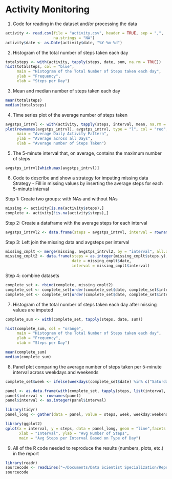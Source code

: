 Activity Monitoring
===================

1. Code for reading in the dataset and/or processing the data

```r
activity <- read.csv(file = "activity.csv", header = TRUE, sep = ",",
                     na.strings = "NA")
activity$date <- as.Date(activity$date, "%Y-%m-%d")
```

2. Histogram of the total number of steps taken each day
```r
totalsteps <- with(activity, tapply(steps, date, sum, na.rm = TRUE))
hist(totalsteps, col = "blue",
     main = "Histogram of the Total Number of Steps taken each day",
     ylab = "Frequency",
     xlab = "Steps per Day")
```

3. Mean and median number of steps taken each day
```r
mean(totalsteps)
median(totalsteps)
```

4. Time series plot of the average number of steps taken
```r
avgstps_intrvl <- with(activity, tapply(steps, interval, mean, na.rm = TRUE))
plot(rownames(avgstps_intrvl), avgstps_intrvl, type = "l", col = "red",
     main = "Average Daily Activity Pattern",
     ylab = "Average across all Days",
     xlab = "Average number of Steps Taken")
```

5. The 5-minute interval that, on average, contains the maximum number of steps
```r
avgstps_intrvl[which.max(avgstps_intrvl)]
```

6. Code to describe and show a strategy for imputing missing data
   Strategy - Fill in missing values by inserting the average steps for each 
   5-minute interval

Step 1: Create two groups: with NAs and without NAs
```r
missing <- activity[is.na(activity$steps),]
complete <- activity[!is.na(activity$steps),]
```

Step 2: Create a dataframe with the average steps for each interval
```r
avgstps_intrvl2 <- data.frame(steps = avgstps_intrvl, interval = rownames(avgstps_intrvl))
```

Step 3: Left join the missing data and avgsteps per interval
```r
missing_cmplt <- merge(missing, avgstps_intrvl2, by = "interval", all.x = TRUE)
missing_cmplt2 <- data.frame(steps = as.integer(missing_cmplt$steps.y), 
                             date = missing_cmplt$date, 
                             interval = missing_cmplt$interval)
```

Step 4: combine datasets
```r
complete_set <- rbind(complete, missing_cmplt2)
complete_set <- complete_set[order(complete_set$date, complete_set$interval),]
complete_set <- complete_set[order(complete_set$date, complete_set$interval),]
```

7. Histogram of the total number of steps taken each day after missing values are imputed
```r
complete_sum <- with(complete_set, tapply(steps, date, sum))

hist(complete_sum, col = "orange",
     main = "Histogram of the Total Number of Steps taken each day",
     ylab = "Frequency",
     xlab = "Steps per Day")

mean(complete_sum)
median(complete_sum)
```

8. Panel plot comparing the average number of steps taken per 5-minute interval across weekdays and weekends
```r
complete_set$week <- ifelse(weekdays(complete_set$date) %in% c("Saturday","Sunday"), "weekend", "weekday")

panel <- as.data.frame(with(complete_set, tapply(steps, list(interval, week), mean)))
panel$interval <- rownames(panel)
panel$interval <- as.integer(panel$interval)

library(tidyr)
panel_long <- gather(data = panel, value = steps, week, weekday:weekend, factor_key = TRUE)

library(ggplot2)
qplot(x = interval, y = steps, data = panel_long, geom = "line",facets = week ~.,
      xlab = "Interval", ylab = "Avg Number of Steps",
      main = "Avg Steps per Interval Based on Type of Day")
```
9. All of the R code needed to reproduce the results (numbers, plots, etc.) in the report
```r
library(readr)
sourcecode <- readLines("~/Documents/Data Scientist Specialization/Reproducible Research/Week 2/Course Project 1/activity.R")
sourcecode
```